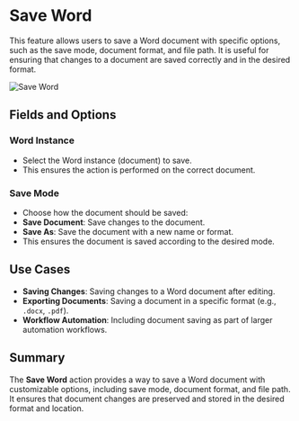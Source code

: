 # Save Word  

This feature allows users to save a Word document with specific options, such as the save mode, document format, and file path. It is useful for ensuring that changes to a document are saved correctly and in the desired format.  

![Save Word](../../../assets/word/save-word.png)  

## Fields and Options  

### Word Instance
- Select the Word instance (document) to save.  
- This ensures the action is performed on the correct document.  

### Save Mode
-  Choose how the document should be saved:  
  - **Save Document**: Save changes to the document.  
  - **Save As**: Save the document with a new name or format.  
- This ensures the document is saved according to the desired mode.  

## Use Cases  
- **Saving Changes**: Saving changes to a Word document after editing.  
- **Exporting Documents**: Saving a document in a specific format (e.g., `.docx`, `.pdf`).  
- **Workflow Automation**: Including document saving as part of larger automation workflows.  

## Summary
The **Save Word** action provides a way to save a Word document with customizable options, including save mode, document format, and file path. It ensures that document changes are preserved and stored in the desired format and location.